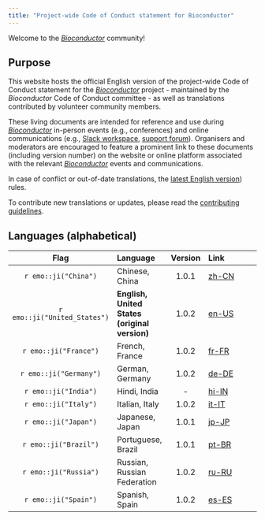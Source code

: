 ```yaml
---
title: "Project-wide Code of Conduct statement for Bioconductor"
---
```


Welcome to the [_Bioconductor_](https://bioconductor.org/) community!

## Purpose

This website hosts the official English version of the project-wide Code of
Conduct statement for the [_Bioconductor_](https://bioconductor.org/) project -
maintained by the _Bioconductor_ Code of Conduct committee - as well as
translations contributed by volunteer community members.

These living documents are intended for reference and use during
[_Bioconductor_](https://bioconductor.org/) in-person events (e.g., conferences)
and online communications (e.g., [Slack workspace][bioc-slack],
[support forum][bioc-support-forum]).
Organisers and moderators are encouraged to feature a prominent link to these
documents (including version number) on the website or online platform
associated with the relevant [_Bioconductor_](https://bioconductor.org/) events
and communications.

In case of conflict or out-of-date translations, the
[latest English version](en-US.html)) rules.

To contribute new translations or updates, please read the
[contributing guidelines](contribute.html).

## Languages (alphabetical)

|          Flag           | Language       | Version | Link               |
| :---------------------: | :------------- | :-----: | :------------------|
| `r emo::ji("China")` | Chinese, China | 1.0.1 | [zh-CN](zh-CN.html) |
| `r emo::ji("United_States")` | **English, United States (original version)** | 1.0.2 | [en-US](en-US.html) |
| `r emo::ji("France")` | French, France | 1.0.2 | [fr-FR](fr-FR.html) |
| `r emo::ji("Germany")` | German, Germany | 1.0.2 | [de-DE](de-DE.html) |
| `r emo::ji("India")` | Hindi, India | - | [hi-IN](hi-IN.html) |
| `r emo::ji("Italy")` | Italian, Italy | 1.0.2 | [it-IT](it-IT.html) |
| `r emo::ji("Japan")` | Japanese, Japan | 1.0.1 | [jp-JP](jp-JP.html) |
| `r emo::ji("Brazil")` | Portuguese, Brazil | 1.0.1 | [pt-BR](pt-BR.html) |
| `r emo::ji("Russia")` | Russian, Russian Federation | 1.0.2 | [ru-RU](ru-RU.html) |
| `r emo::ji("Spain")` | Spanish, Spain | 1.0.2 | [es-ES](es-ES.html) |

[bioc-slack]: https://bioc-community.herokuapp.com/
[bioc-support-forum]: https://support.bioconductor.org/
